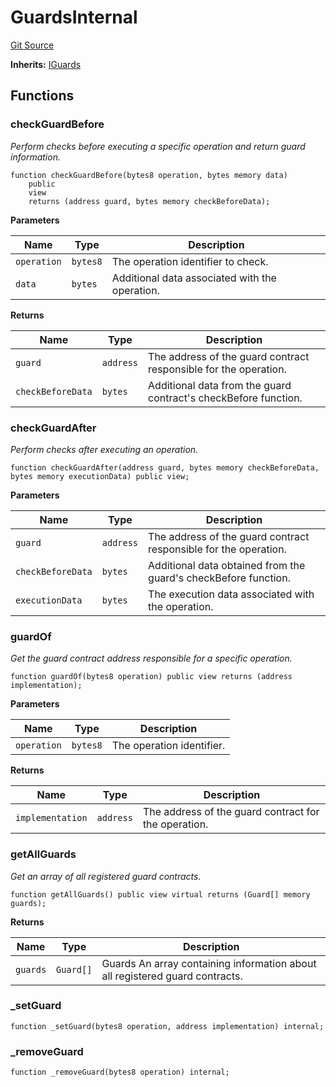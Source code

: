 # GuardsInternal
[Git Source](https://github.com/0xStation/0xrails/blob/491ae339f09853335dba9e897f46862d776d54b5/src/guard/GuardsInternal.sol)

**Inherits:**
[IGuards](/src/guard/interface/IGuards.sol/interface.IGuards.md)


## Functions
### checkGuardBefore

*Perform checks before executing a specific operation and return guard information.*


```solidity
function checkGuardBefore(bytes8 operation, bytes memory data)
    public
    view
    returns (address guard, bytes memory checkBeforeData);
```
**Parameters**

|Name|Type|Description|
|----|----|-----------|
|`operation`|`bytes8`|The operation identifier to check.|
|`data`|`bytes`|Additional data associated with the operation.|

**Returns**

|Name|Type|Description|
|----|----|-----------|
|`guard`|`address`|The address of the guard contract responsible for the operation.|
|`checkBeforeData`|`bytes`|Additional data from the guard contract's checkBefore function.|


### checkGuardAfter

*Perform checks after executing an operation.*


```solidity
function checkGuardAfter(address guard, bytes memory checkBeforeData, bytes memory executionData) public view;
```
**Parameters**

|Name|Type|Description|
|----|----|-----------|
|`guard`|`address`|The address of the guard contract responsible for the operation.|
|`checkBeforeData`|`bytes`|Additional data obtained from the guard's checkBefore function.|
|`executionData`|`bytes`|The execution data associated with the operation.|


### guardOf

*Get the guard contract address responsible for a specific operation.*


```solidity
function guardOf(bytes8 operation) public view returns (address implementation);
```
**Parameters**

|Name|Type|Description|
|----|----|-----------|
|`operation`|`bytes8`|The operation identifier.|

**Returns**

|Name|Type|Description|
|----|----|-----------|
|`implementation`|`address`|The address of the guard contract for the operation.|


### getAllGuards

*Get an array of all registered guard contracts.*


```solidity
function getAllGuards() public view virtual returns (Guard[] memory guards);
```
**Returns**

|Name|Type|Description|
|----|----|-----------|
|`guards`|`Guard[]`|Guards An array containing information about all registered guard contracts.|


### _setGuard


```solidity
function _setGuard(bytes8 operation, address implementation) internal;
```

### _removeGuard


```solidity
function _removeGuard(bytes8 operation) internal;
```

